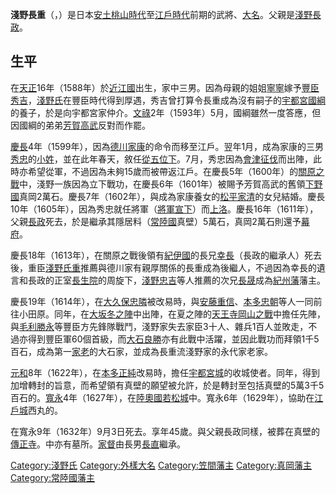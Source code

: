 {{Infobox officeholder 
| name= 淺野長重
| image= Asano Nagashige.jpg
| caption=淺野長重像（{{tsl|ja|花岳寺|花岳寺}}藏）

| order={{link-ja|笠間藩|笠間藩}}藩主
| term_start=1622年
| term_end=1632年
| predecessor= {{link-ja|永井直勝|永井直勝}}
| successor= {{link-ja|淺野長直|浅野長直}}

| order1={{link-ja|真壁藩|真壁藩}}藩主
| term_start1=1611年
| term_end1=1622年
| predecessor1= [[淺野長政|淺野長政]]
| successor1= {{small|廢藩}}

| order2={{link-ja|真岡藩|真岡藩}}藩主
| term_start2=1601年
| term_end2=1611年
| predecessor2= {{small|新設}}
| successor2= [[堀親良|堀親良]]

| birth_date=1588年<br>（[[天正_(日本)|天正]]16年）
| birth_place= 
| death_date={{death date and age|1632|10|16|1588}}<br>（[[寬永|寬永]]9年9月3日）
| death_place= 
| module  = {{日本武士|child=yes
|時代= [[安土桃山時代|安土桃山時代]]至[[江戶時代|江戶時代]]前期
|幼名= 又一郎
|改名= 長則→長重
|别名= 長兵衛（通稱）
|諡号= 
|神号= 
|戒名= 華岳院殿鑄山道牛大居士
|洗禮名= 
|墓所= [[茨城縣|茨城縣]][[櫻川市|櫻川市]]{{tsl|ja|真壁町}}櫻井的[[傳正寺|傳正寺]]<BR>[[兵庫縣|兵庫縣]][[赤穗市|赤穗市]]加里屋的{{tsl|ja|花岳寺}}
|朝廷官位= [[從五位下|從五位下]]{{tsl|ja|采女正}}
|幕府職位= 
|主君= [[德川家康|德川家康]]→[[德川秀忠|秀忠]]→[[德川家光|家光]]
|藩= [[下野國|下野國]]{{tsl|ja|真岡藩}}主→[[常陸國|常陸國]]{{tsl|ja|真壁藩}}主→{{tsl|ja|笠間藩}}主
|氏族= [[淺野氏|淺野氏]]
|父= [[淺野長政|淺野長政]]
|母= [[長生院|長生院]]（[[淺野長勝|淺野長勝]]的女兒）
|養父= 
|養母= 
|兄= [[淺野幸長|幸長]]、[[淺野長晟|長晟]]
|姐妹= 
|正室= [[松平家清|松平家清]]的女兒（[[德川家康|德川家康]]的養女）
|側室= 
|子= '''[[淺野長直|長直]]'''
|女= [[淺野長治|淺野長治]]正室、[[櫻井松平家|櫻井]][[松平忠武|松平忠武]]室等
|養子= 
|養女= 
 }}
}}
'''淺野長重'''（{{jpn|j=浅野 長重|kana=あさの ながしげ|rm=Asano Nagashige}}，{{bd|1588年||1632年|10月16日|}}）是日本[[安土桃山時代|安土桃山時代]]至[[江戶時代|江戶時代]]前期的武將、[[大名_(稱謂)|大名]]。父親是[[淺野長政|淺野長政]]。

== 生平 ==
在[[天正_(日本)|天正]]16年（1588年）於[[近江國|近江國]]出生，家中三男。因為母親的姐姐[[寧寧|寧寧]]嫁予[[豐臣秀吉|豐臣秀吉]]，[[淺野氏|淺野氏]]在豐臣時代得到厚遇，秀吉曾打算令長重成為沒有嗣子的[[宇都宮國綱|宇都宮國綱]]的養子，於是向宇都宮家仲介。[[文祿|文祿]]2年（1593年）5月，國綱雖然一度答應，但因國綱的弟弟[[芳賀高武|芳賀高武]]反對而作罷。

[[慶長|慶長]]4年（1599年），因為[[德川家康|德川家康]]的命令而移至江戶。翌年1月，成為家康的三男[[德川秀忠|秀忠]]的[[小姓|小姓]]，並在此年春天，敘任[[從五位下|從五位下]]{{tsl|ja|采女正}}。7月，秀忠因為[[會津征伐|會津征伐]]而出陣，此時亦希望從軍，不過因為未夠15歲而被帶返江戶。在慶長5年（1600年）的[[關原之戰|關原之戰]]中，淺野一族因為立下戰功，在慶長6年（1601年）被賜予芳賀高武的舊領[[下野國|下野國]]真岡2萬石。慶長7年（1602年），與成為家康養女的[[松平家清|松平家清]]的女兒結婚。慶長10年（1605年），因為秀忠就任將軍（[[將軍宣下|將軍宣下]]）而[[上洛|上洛]]。慶長16年（1611年），父親[[淺野長政|長政]]死去，於是繼承其隱居料（[[常陸國|常陸國]]真壁）5萬石，真岡2萬石則還予[[幕府|幕府]]。

慶長18年（1613年），在關原之戰後領有[[紀伊國|紀伊國]]的長兄[[淺野幸長|幸長]]（長政的繼承人）死去後，重臣[[淺野氏重|淺野氏重]]推薦與德川家有親厚關係的長重成為後繼人，不過因為幸長的遺言和長政的正室[[長生院|長生院]]的周旋下，[[淺野忠吉|淺野忠吉]]等人推薦的次兄[[淺野長晟|長晟]]成為[[紀州藩|紀州藩]]藩主。

慶長19年（1614年），在[[大久保忠隣|大久保忠隣]]被改易時，與[[安藤重信|安藤重信]]、[[本多忠朝|本多忠朝]]等人一同前往小田原。同年，在[[大坂冬之陣|大坂冬之陣]]中出陣，在夏之陣的[[天王寺岡山之戰|天王寺岡山之戰]]中擔任先陣，與[[毛利勝永|毛利勝永]]等豐臣方先鋒隊戰鬥，淺野家失去家臣3十人、雜兵1百人並敗走，不過亦得到豐臣軍60個首級，而[[大石良勝|大石良勝]]亦有此戰中活躍，並因此戰功而拜領1千5百石，成為第一[[家老|家老]]的大石家，並成為長重流淺野家的永代家老家。

[[元和_(後水尾天皇)|元和]]8年（1622年），在[[本多正純|本多正純]]改易時，擔任[[宇都宮城|宇都宮城]]的收城使者。同年，得到加增轉封的旨意，而希望領有真壁的願望被允許，於是轉封至包括真壁的5萬3千5百石的{{tsl|ja|笠間藩}}。[[寬永|寬永]]4年（1627年），在[[陸奧國|陸奧國]][[若松城|若松城]]中{{tsl|ja|在番}}。寬永6年（1629年），協助在[[江戶城|江戶城]]西丸的{{tsl|ja|普請}}。

在寬永9年（1632年）9月3日死去。享年45歲。與父親長政同樣，被葬在真壁的[[傳正寺|傳正寺]]。{{tsl|ja|花岳寺}}中亦有墓所。[[家督|家督]]由長男[[淺野長直|長直]]繼承。

{{淺野氏歷代當主|長重流淺野家|1601年—1632年|初代}}
{{真岡藩主|[[FILE:Alex_K_Hiroshima_Asano_kamon.svg|20px]]淺野氏|初代|1601年—1611年}}
{{真壁藩主|第2代|1611年—1622年}}
{{笠間藩主|[[FILE:Alex_K_Hiroshima_Asano_kamon.svg|20px]]淺野氏|初代|1622年—1632年}}

[[Category:淺野氏|Category:淺野氏]]
[[Category:外樣大名|Category:外樣大名]]
[[Category:笠間藩主|Category:笠間藩主]]
[[Category:真岡藩主|Category:真岡藩主]]
[[Category:常陸國藩主|Category:常陸國藩主]]